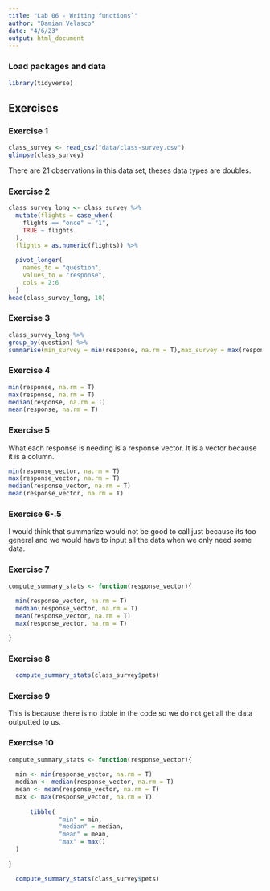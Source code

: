 ```yaml
---
title: "Lab 06 - Writing functions`"
author: "Damian Velasco"
date: "4/6/23"
output: html_document
---
```


### Load packages and data

```r
library(tidyverse)
```

## Exercises

### Exercise 1
```r
class_survey <- read_csv("data/class-survey.csv")
glimpse(class_survey)

```

There are 21 observations in this data set, theses data types are doubles. 

### Exercise 2
```r
class_survey_long <- class_survey %>%
  mutate(flights = case_when(
    flights == "once" ~ "1",
    TRUE ~ flights
  ),
  flights = as.numeric(flights)) %>%
  
  pivot_longer(
    names_to = "question",
    values_to = "response",
    cols = 2:6
  )
head(class_survey_long, 10)
```

### Exercise 3

```r
class_survey_long %>%
group_by(question) %>%
summarise(min_survey = min(response, na.rm = T),max_survey = max(response, na.rm = T),median_survey = median(response, na.rm = T),mean_survey = mean(response, na.rm = T))

```

### Exercise 4

```r
min(response, na.rm = T)
max(response, na.rm = T)
median(response, na.rm = T)
mean(response, na.rm = T)
```

### Exercise 5
What each response is needing is a response vector. It is a vector because it is a column.

```r

min(response_vector, na.rm = T)
max(response_vector, na.rm = T)
median(response_vector, na.rm = T)
mean(response_vector, na.rm = T)
```

### Exercise 6-.5

I would think that summarize would not be good to call just because its too general and we would have to input all the data when we only need some data.

### Exercise 7

```r
compute_summary_stats <- function(response_vector){
  
  min(response_vector, na.rm = T)
  median(response_vector, na.rm = T)
  mean(response_vector, na.rm = T)
  max(response_vector, na.rm = T)

}
```


### Exercise 8

```r

  compute_summary_stats(class_survey$pets)
```


### Exercise 9

This is because there is no tibble in the code so we do not get all the data outputted to us.

### Exercise 10

```r
compute_summary_stats <- function(response_vector){
  
  min <- min(response_vector, na.rm = T)
  median <- median(response_vector, na.rm = T)
  mean <- mean(response_vector, na.rm = T)
  max <- max(response_vector, na.rm = T)
  
      tibble(
              "min" = min,
              "median" = median,
              "mean" = mean,
              "max" = max()
  )
  
}
```

```r

  compute_summary_stats(class_survey$pets)
```
